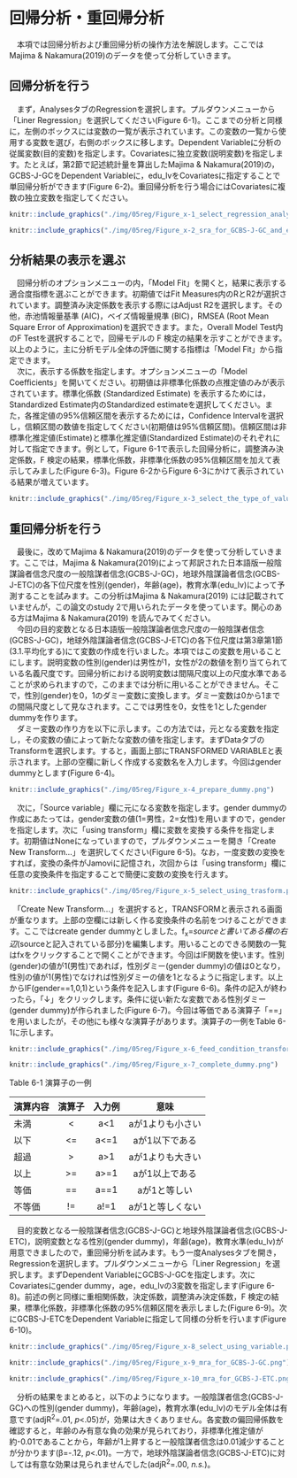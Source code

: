 # 回帰分析・重回帰分析 {#regression}
  
　本項では回帰分析および重回帰分析の操作方法を解説します。ここではMajima & Nakamura(2019)のデータを使って分析していきます。  

## 回帰分析を行う 
　まず，AnalysesタブのRegressionを選択します。プルダウンメニューから「Liner Regression」を選択してください(Figure 6-1)。ここまでの分析と同様に，左側のボックスには変数の一覧が表示されています。この変数の一覧から使用する変数を選び，右側のボックスに移します。Dependent Variableに分析の従属変数(目的変数)を指定します。Covariatesに独立変数(説明変数)を指定します。たとえば，第2節で記述統計量を算出したMajima & Nakamura(2019)の，GCBS-J-GCをDependent Variableに，edu_lvをCovariatesに指定することで単回帰分析ができます(Figure 6-2)。重回帰分析を行う場合にはCovariatesに複数の独立変数を指定してください。  

```r
knitr::include_graphics("./img/05reg/Figure_x-1_select_regression_analysis.png")
```

```r
knitr::include_graphics("./img/05reg/Figure_x-2_sra_for_GCBS-J-GC_and_edu_lv.png")
```

## 分析結果の表示を選ぶ
　回帰分析のオプションメニューの内，「Model Fit」を開くと，結果に表示する適合度指標を選ぶことができます。初期値ではFit Measures内のRとR2が選択されています。調整済み決定係数を表示する際にはAdjust R2を選択します。その他，赤池情報量基準 (AIC)，ベイズ情報量規準 (BIC)，RMSEA (Root Mean Square Error of Approximation)を選択できます。また，Overall Model Test内のF Testを選択することで，回帰モデルの F 検定の結果を示すことができます。以上のように，主に分析モデル全体の評価に関する指標は「Model Fit」から指定できます。  
　次に，表示する係数を指定します。オプションメニューの「Model Coefficients」を開いてください。初期値は非標準化係数の点推定値のみが表示されています。標準化係数 (Standardized Estimate) を表示するためには，Standardized Estimate内のStandardized estimateを選択してください。また，各推定値の95%信頼区間を表示するためには，Confidence Intervalを選択し，信頼区間の数値を指定してください(初期値は95%信頼区間)。信頼区間は非標準化推定値(Estimate)と標準化推定値(Standardized Estimate)のそれぞれに対して指定できます。例として，Figure 6-1で表示した回帰分析に，調整済み決定係数，F 検定の結果，標準化係数，非標準化係数の95%信頼区間を加えて表示してみました(Figure 6-3)。Figure 6-2からFigure 6-3にかけて表示されている結果が増えています。
 
```r
knitr::include_graphics("./img/05reg/Figure_x-3_select_the_type_of_value_to_display.png")
```

## 重回帰分析を行う 
　最後に，改めてMajima & Nakamura(2019)のデータを使って分析していきます。ここでは，Majima & Nakamura(2019)によって邦訳された日本語版一般陰謀論者信念尺度の一般陰謀者信念(GCBS-J-GC)，地球外陰謀論者信念(GCBS-J-ETC)の各下位尺度を性別(gender)，年齢(age)，教育水準(edu_lv)によって予測することを試みます。この分析はMajima & Nakamura(2019) には記載されていませんが，この論文のstudy 2で用いられたデータを使っています。関心のある方はMajima & Nakamura(2019) を読んでみてください。  
　今回の目的変数となる日本語版一般陰謀論者信念尺度の一般陰謀者信念(GCBS-J-GC)，地球外陰謀論者信念(GCBS-J-ETC)の各下位尺度は第3章第1節(3.1.平均化する)にて変数の作成を行いました。本項ではこの変数を用いることにします。説明変数の性別(gender)は男性が1，女性が2の数値を割り当てられている名義尺度です。回帰分析における説明変数は間隔尺度以上の尺度水準であることが求められますので，このままでは分析に用いることができません。そこで，性別(gender)を0，1のダミー変数に変換します。ダミー変数は0から1までの間隔尺度として見なされます。ここでは男性を0，女性を1としたgender dummyを作ります。  
　ダミー変数の作り方を以下に示します。この方法では，元となる変数を指定し，その変数の値によって新たな変数の値を指定します。まずDataタブのTransformを選択します。すると，画面上部にTRANSFORMED VARIABLEと表示されます。上部の空欄に新しく作成する変数名を入力します。今回はgender dummyとします(Figure 6-4)。  

```r
knitr::include_graphics("./img/05reg/Figure_x-4_prepare_dummy.png") 
```

　次に，「Source variable」欄に元になる変数を指定します。gender dummyの作成にあたっては，gender変数の値(1=男性，2=女性)を用いますので，genderを指定します。次に「using transform」欄に変数を変換する条件を指定します。初期値はNoneになっていますので，プルダウンメニューを開き「Create New Transform…」を選択してください(Figure 6-5)。なお，一度変数の変換をすれば，変換の条件がJamoviに記憶され，次回からは「using transform」欄に任意の変換条件を指定することで簡便に変数の変換を行えます。  
 
```r
knitr::include_graphics("./img/05reg/Figure_x-5_select_using_trasform.png")
```

　「Create New Transform…」を選択すると，TRANSFORMと表示される画面が重なります。上部の空欄には新しく作る変換条件の名前をつけることができます。ここではcreate gender dummyとしました。f<sub>x</sub>=$sourceと書いてある欄の右辺($sourceと記入されている部分)を編集します。用いることのできる関数の一覧はfxをクリックすることで開くことができます。今回はIF関数を使います。性別(gender)の値が1(男性)であれば，性別ダミー(gender dummy)の値は0となり，性別の値が1(男性)でなければ性別ダミーの値を1となるように指定します。以上からIF(gender==1,0,1)という条件を記入します(Figure 6-6)。条件の記入が終わったら，「↓」をクリックします。条件に従い新たな変数である性別ダミー(gender dummy)が作られました(Figure 6-7)。今回は等価である演算子「==」を用いましたが，その他にも様々な演算子があります。演算子の一例をTable 6-1に示します。  

```r
knitr::include_graphics("./img/05reg/Figure_x-6_feed_condition_transform.png")
```


```r
knitr::include_graphics("./img/05reg/Figure_x-7_complete_dummy.png")
```

Table 6-1 演算子の一例

| 演算内容 | 演算子 | 入力例 | 意味 |
| ----- | :-----: | :-----: | :-----: |
| 未満 | < | a<1 | aが1よりも小さい |
| 以下 | <= | a<=1 | aが1以下である |
| 超過 | > | a>1| aが1よりも大きい |
| 以上 | >= | a>=1| aが1以上である |
| 等価 | == | a==1| aが1と等しい |
| 不等価 | != | a!=1| aが1と等しくない | 

　目的変数となる一般陰謀者信念(GCBS-J-GC)と地球外陰謀論者信念(GCBS-J-ETC)，説明変数となる性別(gender dummy)，年齢(age)，教育水準(edu_lv)が用意できましたので，重回帰分析を試みます。もう一度Analysesタブを開き，Regressionを選択します。プルダウンメニューから「Liner Regression」を選択します。まずDependent VariableにGCBS-J-GCを指定します。次にCovariatesにgender dummy，age，edu_lvの3変数を指定します(Figure 6-8)。前述の例と同様に重相関係数，決定係数，調整済み決定係数，F 検定の結果，標準化係数，非標準化係数の95%信頼区間を表示しました(Figure 6-9)。次にGCBS-J-ETCをDependent Variableに指定して同様の分析を行います(Figure 6-10)。  

```r
knitr::include_graphics("./img/05reg/Figure_x-8_select_using_variable.png") 
```


```r
knitr::include_graphics("./img/05reg/Figure_x-9_mra_for_GCBS-J-GC.png")  
```


```r
knitr::include_graphics("./img/05reg/Figure_x-10_mra_for_GCBS-J-ETC.png") 
```


　分析の結果をまとめると，以下のようになります。一般陰謀者信念(GCBS-J-GC)への性別(gender dummy)，年齢(age)，教育水準(edu_lv)のモデル全体は有意です(adjR<sup>2</sup>=.01, *p*<.05)が，効果は大きくありません。各変数の偏回帰係数を確認すると，年齢のみ有意な負の効果が見られており，非標準化推定値が約-0.01であることから，年齢が1上昇すると一般陰謀者信念は0.01減少することが分かります(β=-.12, *p*<.01)。一方で，地球外陰謀論者信念(GCBS-J-ETC)に対しては有意な効果は見られませんでした(adjR<sup>2</sup>=.00, *n.s.*)。  

